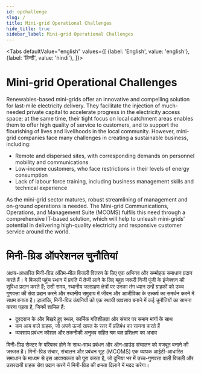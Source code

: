 ```yaml
---
id: opchallenge
slug: /
title: Mini-grid Operational Challenges
hide_title: true
sidebar_label: Mini-grid Operational Challenges
---
```



<Tabs
  defaultValue="english"
  values={[
    {label: 'English', value: 'english'},
    {label: 'हिन्दी', value: 'hindi'},
  ]}>
  <TabItem value="english">

# Mini-grid Operational Challenges

Renewables-based mini-grids offer an innovative and compelling solution for last-mile electricity delivery. They facilitate the injection of much-needed private capital to accelerate progress in the electricity access space; at the same time, their tight focus on local catchment areas enables them to offer high quality of service to customers, and to support the flourishing of lives and livelihoods in the local community.
However, mini-grid companies face many challenges in creating a sustainable business, including:
* Remote and dispersed sites, with corresponding demands on personnel mobility and communications
* Low-income customers, who face restrictions in their levels of energy consumption
* Lack of labour force training, including business management skills and technical experience

As the mini-grid sector matures, robust streamlining of management and on-ground operations is needed. The Mini-grid Communications, Operations, and Management Suite (MCOMS) fulfils this need through a comprehensive IT-based solution, which will help to unleash mini-grids’ potential in delivering high-quality electricity and responsive customer service around the world.
  </TabItem>
  <TabItem value="hindi">

# मिनी-ग्रिड ऑपरेशनल चुनौतियां

अक्षय-आधारित मिनी-ग्रिड अंतिम-मील बिजली वितरण के लिए एक अभिनव और सम्मोहक समाधान प्रदान करते हैं। वे बिजली पहुंच स्थान में प्रगति में तेजी लाने के लिए बहुत जरूरी निजी पूंजी के इंजेक्शन की सुविधा प्रदान करते हैं; उसी समय, स्थानीय जलग्रहण क्षेत्रों पर उनका तंग ध्यान उन्हें ग्राहकों को उच्च गुणवत्ता की सेवा प्रदान करने और स्थानीय समुदाय में जीवन और आजीविका के उत्कर्ष का समर्थन करने में सक्षम बनाता है।
हालांकि, मिनी-ग्रिड कंपनियों को एक स्थायी व्यवसाय बनाने में कई चुनौतियों का सामना करना पड़ता है, जिनमें शामिल हैं:
* दूरदराज के और बिखरे हुए स्थल, कार्मिक गतिशीलता और संचार पर समान मांगों के साथ
* कम आय वाले ग्राहक, जो अपने ऊर्जा खपत के स्तर में प्रतिबंध का सामना करते हैं
* व्यवसाय प्रबंधन कौशल और तकनीकी अनुभव सहित श्रम बल प्रशिक्षण का अभाव

मिनी-ग्रिड सेक्टर के परिपक्व होने के साथ-साथ प्रबंधन और ऑन-ग्राउंड संचालन को मजबूत बनाने की जरूरत है। मिनी-ग्रिड संचार, संचालन और प्रबंधन सूट (MCOMS) एक व्यापक आईटी-आधारित समाधान के माध्यम से इस आवश्यकता को पूरा करता है, जो दुनिया भर में उच्च-गुणवत्ता वाली बिजली और उत्तरदायी ग्राहक सेवा प्रदान करने में मिनी-ग्रिड की क्षमता दिलाने में मदद करेगा।
  </TabItem>
</Tabs>
